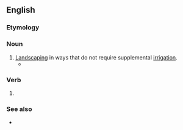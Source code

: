 ==English==

===Etymology===
{{suffix|en|xeriscape|ing}}

===Noun===
{{en-noun|-|s}}

# [[landscaping|Landscaping]] in ways that do not require supplemental [[irrigation]].
#* {{quote-web
|lang=en
|date=2016-10-31
|title=Trolls for Trump
|work=The New Yorker
|url=https://www.newyorker.com/magazine/2016/10/31/trolls-for-trump
|author=Andrew Marantz
|passage=I visited him in mid-September. He had recently moved to a cul-de-sac where every house has stucco walls, a ceramic tile roof, and bland '''xeriscaping'''.
|accessdate=December 2, 2017}}

===Verb===
{{head|en|present participle}}

# {{present participle of|xeriscape|lang=en|nocat=1}}

===See also===
* {{l|en|xerogarden}}
